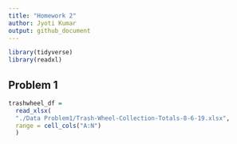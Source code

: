 ```yaml
---
title: "Homework 2"
author: Jyoti Kumar
output: github_document
---
```

``` r
library(tidyverse)
library(readxl)
```

## Problem 1

```r
trashwheel_df = 
  read_xlsx(
  "./Data Problem1/Trash-Wheel-Collection-Totals-8-6-19.xlsx",
  range = cell_cols("A:N")
  )
```


